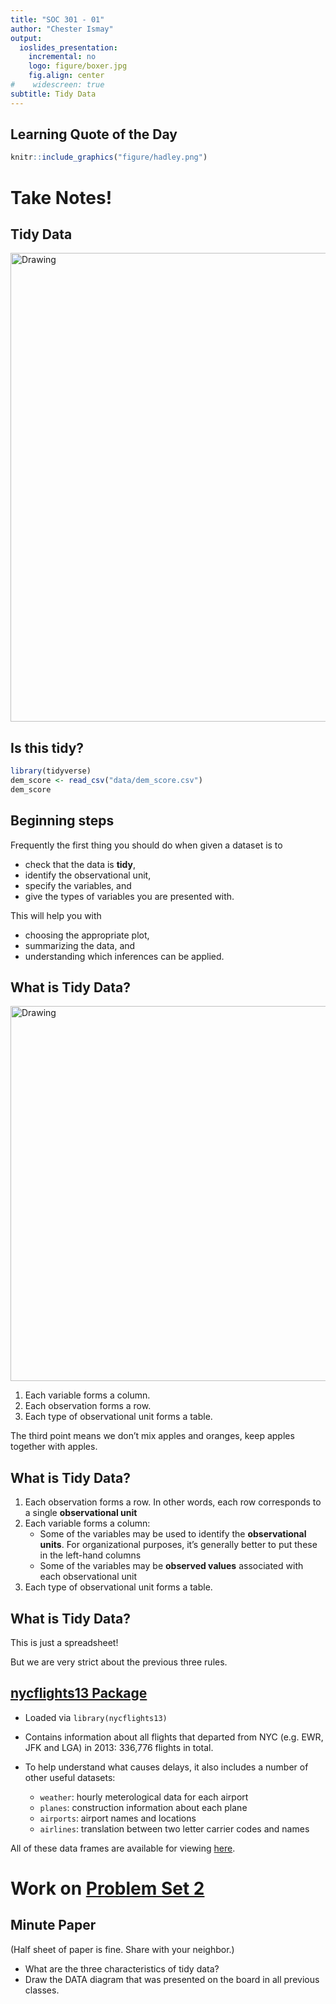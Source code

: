 ```yaml
---
title: "SOC 301 - 01"
author: "Chester Ismay"
output:
  ioslides_presentation:
    incremental: no
    logo: figure/boxer.jpg
    fig.align: center
#    widescreen: true
subtitle: Tidy Data
---
```


## Learning Quote of the Day {.flexbox .vcenter}

```r
knitr::include_graphics("figure/hadley.png")
```

# Take Notes!

## Tidy Data

<img src="figure/tidy-1.png" alt="Drawing" style="width: 750px;"/>

## Is this tidy?

```r
library(tidyverse)
dem_score <- read_csv("data/dem_score.csv")
dem_score
```


## Beginning steps

Frequently the first thing you should do when given a dataset is to

- check that the data is **tidy**,
- identify the observational unit,
- specify the variables, and
- give the types of variables you are presented with.

This will help you with 

- choosing the appropriate plot, 
- summarizing the data, and 
- understanding which inferences can be applied.

## What is Tidy Data?

<img src="http://garrettgman.github.io/images/tidy-1.png" alt="Drawing" style="width: 600px;"/>

1. Each variable forms a column.
2. Each observation forms a row.
3. Each type of observational unit forms a table.

The third point means we don't mix apples and oranges, keep apples together with apples.


## What is Tidy Data?

1. Each observation forms a row. In other words, each row corresponds to a single **observational unit**
1. Each variable forms a column:
    + Some of the variables may be used to identify the **observational units**. For organizational purposes, it's generally better to put these in the left-hand columns
    + Some of the variables may be **observed values** associated with each observational unit
1. Each type of observational unit forms a table.



## What is Tidy Data?

This is just a spreadsheet! 

But we are very strict about the previous three rules.



## [nycflights13 Package](http://github.com/hadley/nycflights13)

- Loaded via `library(nycflights13)` 

- Contains
information about all flights that departed from NYC (e.g. EWR, JFK and LGA) in
2013: 336,776 flights in total. 

- To help understand what causes delays, it also
includes a number of other useful datasets:

    * `weather`: hourly meterological data for each airport
    * `planes`: construction information about each plane
    * `airports`: airport names and locations
    * `airlines`: translation between two letter carrier codes and names

All of these data frames are available for viewing [here](https://ismayc.github.io/Effective-Data-Storytelling-using-the-tidyverse/moderndive.html).

# Work on [Problem Set 2](https://ismayc.github.io/soc301_s2017/problem-sets/)

## Minute Paper

(Half sheet of paper is fine.  Share with your neighbor.)

- What are the three characteristics of tidy data?
- Draw the DATA diagram that was presented on the board in all previous classes.